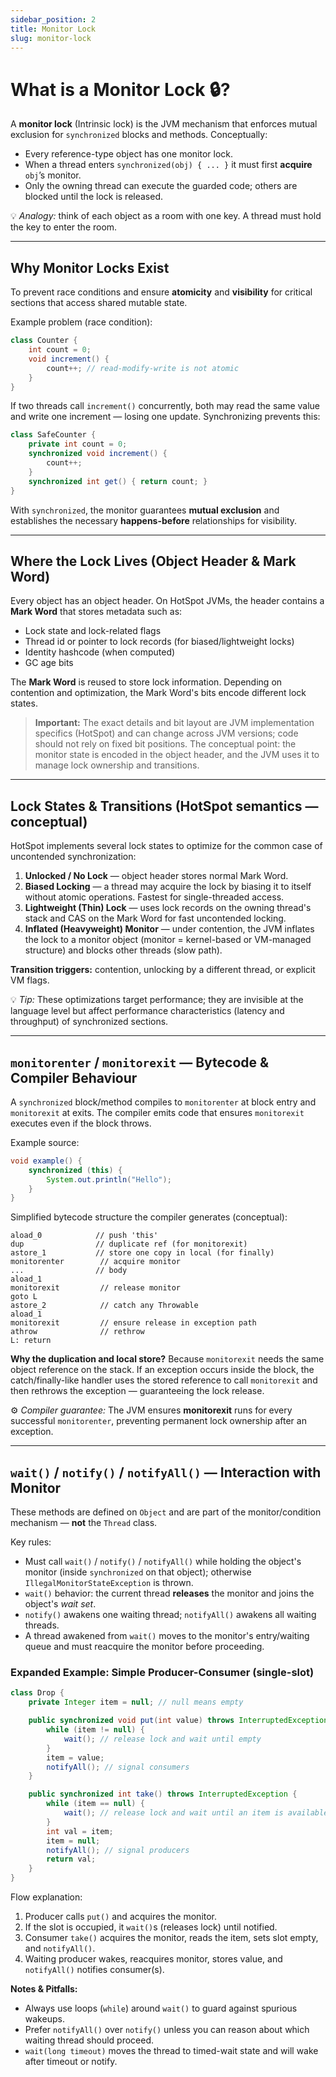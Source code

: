 ```yaml
---
sidebar_position: 2
title: Monitor Lock
slug: monitor-lock
---
```


#  What is a Monitor Lock 🔒?

A **monitor lock** (Intrinsic lock) is the JVM mechanism that enforces mutual exclusion for `synchronized` blocks and methods. Conceptually:

* Every reference-type object has one monitor lock.
* When a thread enters `synchronized(obj) { ... }` it must first **acquire** `obj`’s monitor.
* Only the owning thread can execute the guarded code; others are blocked until the lock is released.

💡 *Analogy:* think of each object as a room with one key. A thread must hold the key to enter the room.

---

## Why Monitor Locks Exist

To prevent race conditions and ensure **atomicity** and **visibility** for critical sections that access shared mutable state.

Example problem (race condition):

```java
class Counter {
    int count = 0;
    void increment() {
        count++; // read-modify-write is not atomic
    }
}
```

If two threads call `increment()` concurrently, both may read the same value and write one increment — losing one update. Synchronizing prevents this:

```java
class SafeCounter {
    private int count = 0;
    synchronized void increment() {
        count++;
    }
    synchronized int get() { return count; }
}
```

With `synchronized`, the monitor guarantees **mutual exclusion** and establishes the necessary **happens-before** relationships for visibility.

---

## Where the Lock Lives (Object Header & Mark Word)

Every object has an object header. On HotSpot JVMs, the header contains a **Mark Word** that stores metadata such as:

* Lock state and lock-related flags
* Thread id or pointer to lock records (for biased/lightweight locks)
* Identity hashcode (when computed)
* GC age bits

The **Mark Word** is reused to store lock information. Depending on contention and optimization, the Mark Word's bits encode different lock states.

> **Important:** The exact details and bit layout are JVM implementation specifics (HotSpot) and can change across JVM versions; code should not rely on fixed bit positions. The conceptual point: the monitor state is encoded in the object header, and the JVM uses it to manage lock ownership and transitions.

---

## Lock States & Transitions (HotSpot semantics — conceptual)

HotSpot implements several lock states to optimize for the common case of uncontended synchronization:

1. **Unlocked / No Lock** — object header stores normal Mark Word.
2. **Biased Locking** — a thread may acquire the lock by biasing it to itself without atomic operations. Fastest for single-threaded access.
3. **Lightweight (Thin) Lock** — uses lock records on the owning thread's stack and CAS on the Mark Word for fast uncontended locking.
4. **Inflated (Heavyweight) Monitor** — under contention, the JVM inflates the lock to a monitor object (monitor = kernel-based or VM-managed structure) and blocks other threads (slow path).

**Transition triggers:** contention, unlocking by a different thread, or explicit VM flags.

💡 *Tip:* These optimizations target performance; they are invisible at the language level but affect performance characteristics (latency and throughput) of synchronized sections.

---

## `monitorenter` / `monitorexit` — Bytecode & Compiler Behaviour

A `synchronized` block/method compiles to `monitorenter` at block entry and `monitorexit` at exits. The compiler emits code that ensures `monitorexit` executes even if the block throws.

Example source:

```java
void example() {
    synchronized (this) {
        System.out.println("Hello");
    }
}
```

Simplified bytecode structure the compiler generates (conceptual):

```
aload_0            // push 'this'
dup                // duplicate ref (for monitorexit)
astore_1           // store one copy in local (for finally)
monitorenter        // acquire monitor
...                // body
aload_1
monitorexit         // release monitor
goto L
astore_2            // catch any Throwable
aload_1
monitorexit         // ensure release in exception path
athrow              // rethrow
L: return
```

**Why the duplication and local store?** Because `monitorexit` needs the same object reference on the stack. If an exception occurs inside the block, the catch/finally-like handler uses the stored reference to call `monitorexit` and then rethrows the exception — guaranteeing the lock release.

⚙️ *Compiler guarantee:* The JVM ensures **monitorexit** runs for every successful `monitorenter`, preventing permanent lock ownership after an exception.

---

## `wait()` / `notify()` / `notifyAll()` — Interaction with Monitor

These methods are defined on `Object` and are part of the monitor/condition mechanism — **not** the `Thread` class.

Key rules:

* Must call `wait()` / `notify()` / `notifyAll()` while holding the object's monitor (inside `synchronized` on that object); otherwise `IllegalMonitorStateException` is thrown.
* `wait()` behavior: the current thread **releases** the monitor and joins the object's *wait set*.
* `notify()` awakens one waiting thread; `notifyAll()` awakens all waiting threads.
* A thread awakened from `wait()` moves to the monitor's entry/waiting queue and must reacquire the monitor before proceeding.

### Expanded Example: Simple Producer-Consumer (single-slot)

```java
class Drop {
    private Integer item = null; // null means empty

    public synchronized void put(int value) throws InterruptedException {
        while (item != null) {
            wait(); // release lock and wait until empty
        }
        item = value;
        notifyAll(); // signal consumers
    }

    public synchronized int take() throws InterruptedException {
        while (item == null) {
            wait(); // release lock and wait until an item is available
        }
        int val = item;
        item = null;
        notifyAll(); // signal producers
        return val;
    }
}
```

Flow explanation:

1. Producer calls `put()` and acquires the monitor.
2. If the slot is occupied, it `wait()`s (releases lock) until notified.
3. Consumer `take()` acquires the monitor, reads the item, sets slot empty, and `notifyAll()`.
4. Waiting producer wakes, reacquires monitor, stores value, and `notifyAll()` notifies consumer(s).

**Notes & Pitfalls:**

* Always use loops (`while`) around `wait()` to guard against spurious wakeups.
* Prefer `notifyAll()` over `notify()` unless you can reason about which waiting thread should proceed.
* `wait(long timeout)` moves the thread to timed-wait state and will wake after timeout or notify.